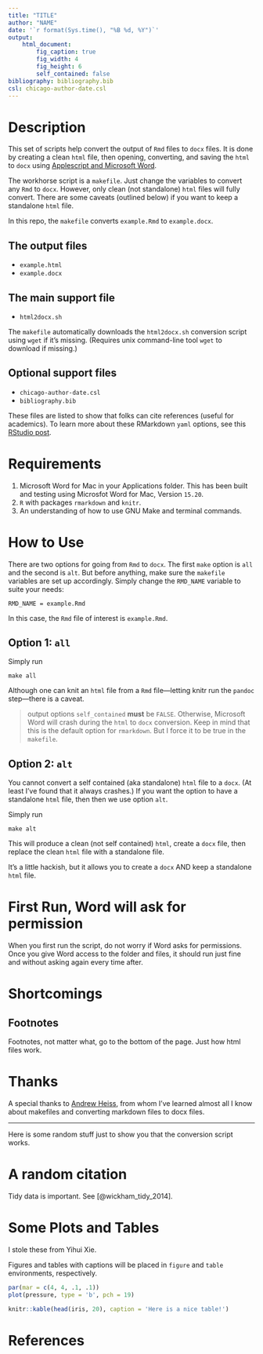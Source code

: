 ```yaml
---
title: "TITLE"
author: "NAME"
date: '`r format(Sys.time(), "%B %d, %Y")`'
output:
    html_document:
        fig_caption: true
        fig_width: 4
        fig_height: 6
        self_contained: false
bibliography: bibliography.bib
csl: chicago-author-date.csl
---
```


# Description

This set of scripts help convert the output of `Rmd` files to `docx` files. It is done by creating a clean `html` file, then opening, converting, and saving the `html` to `docx` using [Applescript and Microsoft Word](https://www.dropbox.com/s/4bwwsgod27w1fjo/word-2004-applescript-reference.pdf?dl=0).

The workhorse script is a `makefile`. Just change the variables to convert any `Rmd` to `docx`. However, only clean (not standalone) `html` files will fully convert. There are some caveats (outlined below) if you want to keep a standalone `html` file.

In this repo, the `makefile` converts `example.Rmd` to `example.docx`.

## The output files

- `example.html`
- `example.docx`

## The main support file

- `html2docx.sh`

The `makefile` automatically downloads the `html2docx.sh` conversion script using `wget` if it's missing. (Requires unix command-line tool `wget` to download if missing.)

## Optional support files

- `chicago-author-date.csl`
- `bibliography.bib`

These files are listed to show that folks can cite references (useful for academics). To learn more about these RMarkdown `yaml` options, see this [RStudio post](http://rmarkdown.rstudio.com/authoring_bibliographies_and_citations.html).

# Requirements

1. Microsoft Word for Mac in your Applications folder. This has been built and testing using Microsfot Word for Mac, Version `15.20`.
2. `R` with packages `rmarkdown` and `knitr`.
3. An understanding of how to use GNU Make and terminal commands.

# How to Use

There are two options for going from `Rmd` to `docx`. The first `make` option is `all` and the second is `alt`. But before anything, make sure the `makefile` variables are set up accordingly. Simply change the `RMD_NAME` variable to suite your needs:

```
RMD_NAME = example.Rmd
```

In this case, the `Rmd` file of interest is `example.Rmd`.


## Option 1: `all`

Simply run

```
make all
```

Although one can knit an `html` file from a `Rmd` file---letting knitr run the `pandoc` step---there is a caveat.

> output options `self_contained` **must** be `FALSE`. Otherwise, Microsoft Word will crash during the `html` to `docx` conversion. Keep in mind that this is the default option for `rmarkdown`. But I force it to be true in the `makefile`.


## Option 2: `alt`

You cannot convert a self contained (aka standalone) `html` file to a `docx`. (At least I've found that it always crashes.) If you want the option to have a standalone `html` file, then then we use option `alt`.

Simply run

```
make alt
```

This will produce a clean (not self contained) `html`, create a `docx` file, then replace the clean `html` file with a standalone file.

It's a little hackish, but it allows you to create a `docx` AND keep a standalone `html` file.

# First Run, Word will ask for permission

When you first run the script, do not worry if Word asks for permissions. Once you give Word access to the folder and files, it should run just fine and without asking again every time after.

# Shortcomings

## Footnotes

Footnotes, not matter what, go to the bottom of the page. Just how html files work.

# Thanks

A special thanks to [Andrew Heiss](http://github.com/andrewheiss), from whom I've learned almost all I know about makefiles and converting markdown files to docx files.

---

Here is some random stuff just to show you that the conversion script works.

# A random citation

Tidy data is important. See [@wickham_tidy_2014].

# Some Plots and Tables

I stole these from Yihui Xie.

Figures and tables with captions will be placed in `figure` and `table` environments, respectively.

```r
par(mar = c(4, 4, .1, .1))
plot(pressure, type = 'b', pch = 19)
```

```r
knitr::kable(head(iris, 20), caption = 'Here is a nice table!')
```

# References